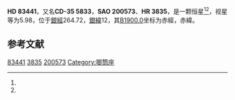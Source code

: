 {{Starbox begin
| name = HD 83441
}}
{{Starbox observe
| epoch = [[J2000.0|J2000.0]]
| constell = {{星座名待查}}<ref name=SIMBAD>{{cite web
 | url=http://simbad.u-strasbg.fr/simbad/sim-id?Ident=HR+3835
 | title =Pulsating variable Star
 | publisher=Centre de Données astronomiques de Strasbourg
 | work=SIMBAD
 | accessdate=2012-07-13}}</ref><ref name=DATA>{{cite web
 | url=http://vizier.u-strasbg.fr/viz-bin/VizieR-5?-out.add=.&-source=5050&-corr=PK=HR&-out.max=9999&HR=3835
 | title=VizieR Detailed Page
 | accessdate=2012-07-13
 | archive-date=2016-03-04
 | archive-url=https://web.archive.org/web/20160304195121/http://vizier.u-strasbg.fr/viz-bin/VizieR-5?-out.add=.&-source=5050&-corr=PK=HR&-out.max=9999&HR=3835
 | dead-url=no
 }}</ref>
| 星官 = 
| ra = {{RA|9|37|28.3}}<ref name=SIMBAD /><ref name=DATA />
| dec = {{DEC|-36|5|45}}<ref name=SIMBAD /><ref name=DATA />
| appmag_v = 5.98<ref name=SIMBAD /><ref name=DATA />
}}
{{Starbox character
| class = K2III<ref name=SIMBAD /><ref name=DATA />
| b-v = 1.12<ref name=SIMBAD /><ref name=DATA />
| u-b = <ref name=SIMBAD /><ref name=DATA />
| r-i = <ref name=SIMBAD /><ref name=DATA />
| variable = 
}}
{{Starbox astrometry
| radial_v = 
| prop_mo_ra = 20
| parallax = 
| p_error = 
}}
{{Starbox catalog
| names =CD-35 5833，[[SAO星表|SAO]] 200573，[[HD星表|HD]] 83441，[[HR星表|HR]] 3835}}
{{Starbox reference |Simbad=HR+3835}}
{{Starbox end}}

'''HD 83441'''，又名'''CD-35 5833'''，'''SAO 200573'''、'''HR 3835'''，是一颗恒星<ref name=SIMBAD /><ref name=DATA />，视星等为5.98，位于[[銀道座標系|銀經]]264.72，[[銀道座標系|銀緯]]12，其[[B1900.0|B1900.0]]坐标为赤經{{RA|9|33|18.2}}，赤緯{{DEC|-35|12|47}}。

== 参考文献 ==
{{reflist}}

{{star-stub}}
{{唧筒座恒星}}

[[Category:HD和HDE天體|83441]]
[[Category:HR天體|3835]]
[[Category:SAO天體|200573]]
[[Category:唧筒座|Category:唧筒座]]